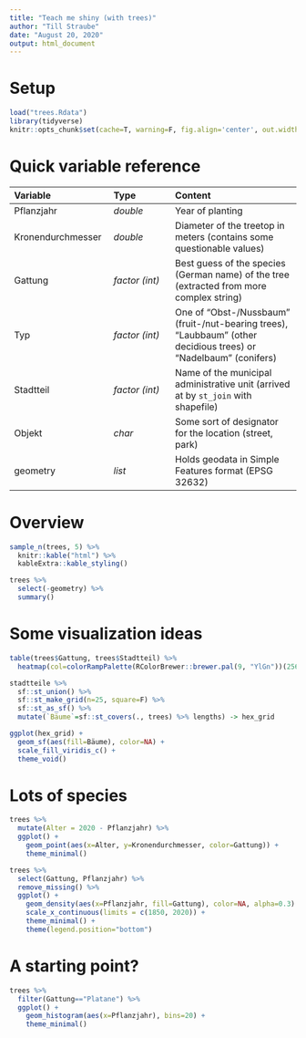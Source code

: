 ```yaml
---
title: "Teach me shiny (with trees)"
author: "Till Straube"
date: "August 20, 2020"
output: html_document
---
```


# Setup

```r
load("trees.Rdata")
library(tidyverse)
knitr::opts_chunk$set(cache=T, warning=F, fig.align='center', out.width='90%')
```

# Quick variable reference

Variable          | Type           | Content
:-------          | :----          | :---------
Pflanzjahr        | *double*       | Year of planting
Kronendurchmesser | *double*       | Diameter of the treetop in meters (contains some questionable values)
Gattung           | *factor (int)* | Best guess of the species (German name) of the tree (extracted from more complex string)
Typ               | *factor (int)* | One of "Obst-/Nussbaum" (fruit-/nut-bearing trees), "Laubbaum" (other decidious trees) or "Nadelbaum" (conifers)
Stadtteil         | *factor (int)* | Name of the municipal administrative unit (arrived at by `st_join` with shapefile)
Objekt            | *char*         | Some sort of designator for the location (street, park)
geometry          | *list*         | Holds geodata in Simple Features format (EPSG 32632)

# Overview

```r
sample_n(trees, 5) %>%
  knitr::kable("html") %>%
  kableExtra::kable_styling()

trees %>%
  select(-geometry) %>%
  summary()
```

# Some visualization ideas

```r
table(trees$Gattung, trees$Stadtteil) %>%
  heatmap(col=colorRampPalette(RColorBrewer::brewer.pal(9, "YlGn"))(256))
```

```r
stadtteile %>%
  sf::st_union() %>%
  sf::st_make_grid(n=25, square=F) %>%
  sf::st_as_sf() %>%
  mutate(`Bäume`=sf::st_covers(., trees) %>% lengths) -> hex_grid

ggplot(hex_grid) +
  geom_sf(aes(fill=Bäume), color=NA) +
  scale_fill_viridis_c() +
  theme_void()
```

# Lots of species

```r
trees %>%
  mutate(Alter = 2020 - Pflanzjahr) %>%
  ggplot() +
    geom_point(aes(x=Alter, y=Kronendurchmesser, color=Gattung)) +
    theme_minimal()
```

```r
trees %>%
  select(Gattung, Pflanzjahr) %>%
  remove_missing() %>%
  ggplot() +
    geom_density(aes(x=Pflanzjahr, fill=Gattung), color=NA, alpha=0.3) +
    scale_x_continuous(limits = c(1850, 2020)) +
    theme_minimal() +
    theme(legend.position="bottom")
```

# A starting point?

```r
trees %>%
  filter(Gattung=="Platane") %>%
  ggplot() +
    geom_histogram(aes(x=Pflanzjahr), bins=20) +
    theme_minimal()
```
